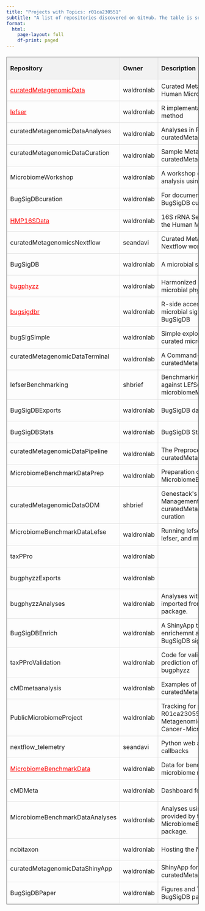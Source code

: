 ```yaml
---
title: "Projects with Topics: r01ca230551"
subtitle: "A list of repositories discovered on GitHub. The table is sortable by clicking on headers and searchable via the search box."
format:
  html:
    page-layout: full
    df-print: paged    
---
```


<style>.dataframe {
width: 100%;
border-collapse: collapse;
margin-top: 20px;
}
.dataframe th, .dataframe td {
border: 1px solid #ddd;
padding: 8px;
text-align: left;
}
.dataframe th {
background-color: #f2f2f2;
cursor: pointer;
}
</style>

<link rel="stylesheet" type="text/css" href="https://cdn.datatables.net/1.11.5/css/jquery.dataTables.css"> 

<table border="1" class="dataframe">
  <thead>
    <tr style="text-align: right;">
      <th>Repository</th>
      <th>Owner</th>
      <th>Description</th>
      <th>Stars</th>
      <th>Last Updated</th>
    </tr>
  </thead>
  <tbody>
    <tr>
      <td><a href="https://bioconductor.org/packages/curatedMetagenomicData" target="_blank" style="color: red;">curatedMetagenomicData</a><a href="https://github.com/waldronlab/curatedMetagenomicData" target="_blank"><img src="githubicon.svg" style="height: 0.9em; vertical-align: middle; margin-left: 10px; margin-right: 10px"></a><a href="https://bioconductor.org/packages/curatedMetagenomicData" target="_blank"> </a></td>
      <td>waldronlab</td>
      <td>Curated Metagenomic Data of the Human Microbiome</td>
      <td>138</td>
      <td>2025-07-18</td>
    </tr>
    <tr>
      <td><a href="https://bioconductor.org/packages/lefser" target="_blank" style="color: red;">lefser</a><a href="https://github.com/waldronlab/lefser" target="_blank"><img src="githubicon.svg" style="height: 0.9em; vertical-align: middle; margin-left: 10px; margin-right: 10px"></a><a href="https://bioconductor.org/packages/lefser" target="_blank"> </a></td>
      <td>waldronlab</td>
      <td>R implementation of the LEfSe method</td>
      <td>59</td>
      <td>2025-04-22</td>
    </tr>
    <tr>
      <td>curatedMetagenomicDataAnalyses<a href="https://github.com/waldronlab/curatedMetagenomicDataAnalyses" target="_blank"><img src="githubicon.svg" style="height: 0.9em; vertical-align: middle; margin-left: 10px; margin-right: 10px"></a></td>
      <td>waldronlab</td>
      <td>Analyses in R and Python Using curatedMetagenomicData</td>
      <td>32</td>
      <td>2025-07-30</td>
    </tr>
    <tr>
      <td>curatedMetagenomicDataCuration<a href="https://github.com/waldronlab/curatedMetagenomicDataCuration" target="_blank"><img src="githubicon.svg" style="height: 0.9em; vertical-align: middle; margin-left: 10px; margin-right: 10px"></a></td>
      <td>waldronlab</td>
      <td>Sample Metadata Curation for curatedMetagenomicData</td>
      <td>29</td>
      <td>2025-07-22</td>
    </tr>
    <tr>
      <td>MicrobiomeWorkshop<a href="https://github.com/waldronlab/MicrobiomeWorkshop" target="_blank"><img src="githubicon.svg" style="height: 0.9em; vertical-align: middle; margin-left: 10px; margin-right: 10px"></a></td>
      <td>waldronlab</td>
      <td>A workshop on microbiome analysis using Bioconductor</td>
      <td>15</td>
      <td>2019-06-20</td>
    </tr>
    <tr>
      <td>BugSigDBcuration<a href="https://github.com/waldronlab/BugSigDBcuration" target="_blank"><img src="githubicon.svg" style="height: 0.9em; vertical-align: middle; margin-left: 10px; margin-right: 10px"></a></td>
      <td>waldronlab</td>
      <td>For documenting issues related to BugSigDB curation.</td>
      <td>14</td>
      <td>2025-03-27</td>
    </tr>
    <tr>
      <td><a href="https://bioconductor.org/packages/HMP16SData" target="_blank" style="color: red;">HMP16SData</a><a href="https://github.com/waldronlab/HMP16SData" target="_blank"><img src="githubicon.svg" style="height: 0.9em; vertical-align: middle; margin-left: 10px; margin-right: 10px"></a><a href="https://bioconductor.org/packages/HMP16SData" target="_blank"> </a></td>
      <td>waldronlab</td>
      <td>16S rRNA Sequencing Data from the Human Microbiome Project</td>
      <td>9</td>
      <td>2025-05-05</td>
    </tr>
    <tr>
      <td>curatedMetagenomicsNextflow<a href="https://github.com/seandavi/curatedMetagenomicsNextflow" target="_blank"><img src="githubicon.svg" style="height: 0.9em; vertical-align: middle; margin-left: 10px; margin-right: 10px"></a></td>
      <td>seandavi</td>
      <td>Curated Metagenomics Data Nextflow workflows</td>
      <td>8</td>
      <td>2025-07-03</td>
    </tr>
    <tr>
      <td>BugSigDB<a href="https://github.com/waldronlab/BugSigDB" target="_blank"><img src="githubicon.svg" style="height: 0.9em; vertical-align: middle; margin-left: 10px; margin-right: 10px"></a></td>
      <td>waldronlab</td>
      <td>A microbial signatures database</td>
      <td>8</td>
      <td>2025-07-24</td>
    </tr>
    <tr>
      <td><a href="https://www.bioconductor.org/packages/release/data/experiment/html/bugphyzz.html" target="_blank" style="color: red;">bugphyzz</a><a href="https://github.com/waldronlab/bugphyzz" target="_blank"><img src="githubicon.svg" style="height: 0.9em; vertical-align: middle; margin-left: 10px; margin-right: 10px"></a><a href="https://www.bioconductor.org/packages/release/data/experiment/html/bugphyzz.html" target="_blank"> </a></td>
      <td>waldronlab</td>
      <td>Harmonized annotation of microbial physiology</td>
      <td>6</td>
      <td>2025-04-16</td>
    </tr>
    <tr>
      <td><a href="https://bioconductor.org/packages/bugsigdbr" target="_blank" style="color: red;">bugsigdbr</a><a href="https://github.com/waldronlab/bugsigdbr" target="_blank"><img src="githubicon.svg" style="height: 0.9em; vertical-align: middle; margin-left: 10px; margin-right: 10px"></a><a href="https://bioconductor.org/packages/bugsigdbr" target="_blank"> </a></td>
      <td>waldronlab</td>
      <td>R-side access to published microbial signatures from BugSigDB</td>
      <td>4</td>
      <td>2025-05-29</td>
    </tr>
    <tr>
      <td>bugSigSimple<a href="https://github.com/waldronlab/bugSigSimple" target="_blank"><img src="githubicon.svg" style="height: 0.9em; vertical-align: middle; margin-left: 10px; margin-right: 10px"></a></td>
      <td>waldronlab</td>
      <td>Simple exploratory analysis of curated microbe signatures</td>
      <td>4</td>
      <td>2025-07-10</td>
    </tr>
    <tr>
      <td>curatedMetagenomicDataTerminal<a href="https://github.com/waldronlab/curatedMetagenomicDataTerminal" target="_blank"><img src="githubicon.svg" style="height: 0.9em; vertical-align: middle; margin-left: 10px; margin-right: 10px"></a></td>
      <td>waldronlab</td>
      <td>A Command-Line Interface for curatedMetagenomicData</td>
      <td>3</td>
      <td>2021-11-13</td>
    </tr>
    <tr>
      <td>lefserBenchmarking<a href="https://github.com/shbrief/lefserBenchmarking" target="_blank"><img src="githubicon.svg" style="height: 0.9em; vertical-align: middle; margin-left: 10px; margin-right: 10px"></a></td>
      <td>shbrief</td>
      <td>Benchmarking examples of lefser against LEfSe and microbiomeMarker</td>
      <td>3</td>
      <td>2024-11-19</td>
    </tr>
    <tr>
      <td>BugSigDBExports<a href="https://github.com/waldronlab/BugSigDBExports" target="_blank"><img src="githubicon.svg" style="height: 0.9em; vertical-align: middle; margin-left: 10px; margin-right: 10px"></a></td>
      <td>waldronlab</td>
      <td>BugSigDB data files</td>
      <td>3</td>
      <td>2025-07-30</td>
    </tr>
    <tr>
      <td>BugSigDBStats<a href="https://github.com/waldronlab/BugSigDBStats" target="_blank"><img src="githubicon.svg" style="height: 0.9em; vertical-align: middle; margin-left: 10px; margin-right: 10px"></a></td>
      <td>waldronlab</td>
      <td>BugSigDB Stats and Analysis</td>
      <td>2</td>
      <td>2025-06-30</td>
    </tr>
    <tr>
      <td>curatedMetagenomicDataPipeline<a href="https://github.com/waldronlab/curatedMetagenomicDataPipeline" target="_blank"><img src="githubicon.svg" style="height: 0.9em; vertical-align: middle; margin-left: 10px; margin-right: 10px"></a></td>
      <td>waldronlab</td>
      <td>The Preprocessing Pipeline for curatedMetagenomicData</td>
      <td>2</td>
      <td>2021-10-14</td>
    </tr>
    <tr>
      <td>MicrobiomeBenchmarkDataPrep<a href="https://github.com/waldronlab/MicrobiomeBenchmarkDataPrep" target="_blank"><img src="githubicon.svg" style="height: 0.9em; vertical-align: middle; margin-left: 10px; margin-right: 10px"></a></td>
      <td>waldronlab</td>
      <td>Preparation of datasets for MicrobiomeBenchmarkData</td>
      <td>1</td>
      <td>2024-09-02</td>
    </tr>
    <tr>
      <td>curatedMetagenomicDataODM<a href="https://github.com/shbrief/curatedMetagenomicDataODM" target="_blank"><img src="githubicon.svg" style="height: 0.9em; vertical-align: middle; margin-left: 10px; margin-right: 10px"></a></td>
      <td>shbrief</td>
      <td>Genestack&#x27;s Open Data Management (ODM) setup for curatedMetagenomicData curation</td>
      <td>1</td>
      <td>2025-07-28</td>
    </tr>
    <tr>
      <td>MicrobiomeBenchmarkDataLefse<a href="https://github.com/waldronlab/MicrobiomeBenchmarkDataLefse" target="_blank"><img src="githubicon.svg" style="height: 0.9em; vertical-align: middle; margin-left: 10px; margin-right: 10px"></a></td>
      <td>waldronlab</td>
      <td>Running lefse with lefse-conda, lefser, and microbiomeMarker</td>
      <td>1</td>
      <td>2024-09-25</td>
    </tr>
    <tr>
      <td>taxPPro<a href="https://github.com/waldronlab/taxPPro" target="_blank"><img src="githubicon.svg" style="height: 0.9em; vertical-align: middle; margin-left: 10px; margin-right: 10px"></a></td>
      <td>waldronlab</td>
      <td></td>
      <td>1</td>
      <td>2025-06-30</td>
    </tr>
    <tr>
      <td>bugphyzzExports<a href="https://github.com/waldronlab/bugphyzzExports" target="_blank"><img src="githubicon.svg" style="height: 0.9em; vertical-align: middle; margin-left: 10px; margin-right: 10px"></a></td>
      <td>waldronlab</td>
      <td></td>
      <td>1</td>
      <td>2025-07-27</td>
    </tr>
    <tr>
      <td>bugphyzzAnalyses<a href="https://github.com/waldronlab/bugphyzzAnalyses" target="_blank"><img src="githubicon.svg" style="height: 0.9em; vertical-align: middle; margin-left: 10px; margin-right: 10px"></a></td>
      <td>waldronlab</td>
      <td>Analyses with data and signatures imported from the bugphyzz package.</td>
      <td>1</td>
      <td>2024-06-28</td>
    </tr>
    <tr>
      <td>BugSigDBEnrich<a href="https://github.com/waldronlab/BugSigDBEnrich" target="_blank"><img src="githubicon.svg" style="height: 0.9em; vertical-align: middle; margin-left: 10px; margin-right: 10px"></a></td>
      <td>waldronlab</td>
      <td>A ShinyApp to perform enrichemnt analysis with BugSigDB signatures.</td>
      <td>0</td>
      <td>2025-01-21</td>
    </tr>
    <tr>
      <td>taxPProValidation<a href="https://github.com/waldronlab/taxPProValidation" target="_blank"><img src="githubicon.svg" style="height: 0.9em; vertical-align: middle; margin-left: 10px; margin-right: 10px"></a></td>
      <td>waldronlab</td>
      <td>Code for validation analyses for prediction of annotations in bugphyzz</td>
      <td>0</td>
      <td>2024-07-05</td>
    </tr>
    <tr>
      <td>cMDmetaanalysis<a href="https://github.com/waldronlab/cMDmetaanalysis" target="_blank"><img src="githubicon.svg" style="height: 0.9em; vertical-align: middle; margin-left: 10px; margin-right: 10px"></a></td>
      <td>waldronlab</td>
      <td>Examples of Meta-analysis using curatedMetagenomicData</td>
      <td>0</td>
      <td>2020-01-08</td>
    </tr>
    <tr>
      <td>PublicMicrobiomeProject<a href="https://github.com/waldronlab/PublicMicrobiomeProject" target="_blank"><img src="githubicon.svg" style="height: 0.9em; vertical-align: middle; margin-left: 10px; margin-right: 10px"></a></td>
      <td>waldronlab</td>
      <td>Tracking for project R01ca230551: Exploiting Public Metagenomic Data to Uncover Cancer-Microbiome Relationships</td>
      <td>0</td>
      <td>2025-07-06</td>
    </tr>
    <tr>
      <td>nextflow_telemetry<a href="https://github.com/seandavi/nextflow_telemetry" target="_blank"><img src="githubicon.svg" style="height: 0.9em; vertical-align: middle; margin-left: 10px; margin-right: 10px"></a></td>
      <td>seandavi</td>
      <td>Python web api for nextflow web callbacks</td>
      <td>0</td>
      <td>2025-03-13</td>
    </tr>
    <tr>
      <td><a href="https://bioconductor.org/packages/MicrobiomeBenchmarkData" target="_blank" style="color: red;">MicrobiomeBenchmarkData</a><a href="https://github.com/waldronlab/MicrobiomeBenchmarkData" target="_blank"><img src="githubicon.svg" style="height: 0.9em; vertical-align: middle; margin-left: 10px; margin-right: 10px"></a><a href="https://bioconductor.org/packages/MicrobiomeBenchmarkData" target="_blank"> </a></td>
      <td>waldronlab</td>
      <td>Data for benchmarking in microbiome research.</td>
      <td>0</td>
      <td>2025-04-16</td>
    </tr>
    <tr>
      <td>cMDMeta<a href="https://github.com/waldronlab/cMDMeta" target="_blank"><img src="githubicon.svg" style="height: 0.9em; vertical-align: middle; margin-left: 10px; margin-right: 10px"></a></td>
      <td>waldronlab</td>
      <td>Dashboard for cMD</td>
      <td>0</td>
      <td>2024-12-28</td>
    </tr>
    <tr>
      <td>MicrobiomeBenchmarkDataAnalyses<a href="https://github.com/waldronlab/MicrobiomeBenchmarkDataAnalyses" target="_blank"><img src="githubicon.svg" style="height: 0.9em; vertical-align: middle; margin-left: 10px; margin-right: 10px"></a></td>
      <td>waldronlab</td>
      <td>Analyses using the datasets provided by the MicrobiomeBenchmarkData package.</td>
      <td>0</td>
      <td>2025-04-18</td>
    </tr>
    <tr>
      <td>ncbitaxon<a href="https://github.com/waldronlab/ncbitaxon" target="_blank"><img src="githubicon.svg" style="height: 0.9em; vertical-align: middle; margin-left: 10px; margin-right: 10px"></a></td>
      <td>waldronlab</td>
      <td>Hosting the NCBI taxnomy</td>
      <td>0</td>
      <td>2024-08-21</td>
    </tr>
    <tr>
      <td>curatedMetagenomicDataShinyApp<a href="https://github.com/waldronlab/curatedMetagenomicDataShinyApp" target="_blank"><img src="githubicon.svg" style="height: 0.9em; vertical-align: middle; margin-left: 10px; margin-right: 10px"></a></td>
      <td>waldronlab</td>
      <td>ShinyApp for curatedMetagenomicDataCuraiton</td>
      <td>0</td>
      <td>2021-11-29</td>
    </tr>
    <tr>
      <td>BugSigDBPaper<a href="https://github.com/waldronlab/BugSigDBPaper" target="_blank"><img src="githubicon.svg" style="height: 0.9em; vertical-align: middle; margin-left: 10px; margin-right: 10px"></a></td>
      <td>waldronlab</td>
      <td>Figures and Tables for the BugSigDB paper</td>
      <td>0</td>
      <td>2023-10-19</td>
    </tr>
  </tbody>
</table>

<script type="text/javascript" charset="utf8" src="https://code.jquery.com/jquery-3.6.0.min.js"></script> 
<script type="text/javascript" charset="utf8" src="https://cdn.datatables.net/1.11.5/js/jquery.dataTables.js"></script> 
<script>
$(document).ready( function () { 
$('.dataframe').DataTable();
} );
</script> 
